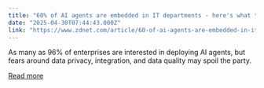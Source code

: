 ```yaml
---
title: "60% of AI agents are embedded in IT departments - here's what they're doing"
date: "2025-04-30T07:44:43.000Z"
link: "https://www.zdnet.com/article/60-of-ai-agents-are-embedded-in-it-departments-heres-what-theyre-up-to/"
---
```


As many as 96% of enterprises are interested in deploying AI agents, but fears around data privacy, integration, and data quality may spoil the party.

[Read more](https://www.zdnet.com/article/60-of-ai-agents-are-embedded-in-it-departments-heres-what-theyre-up-to/)

